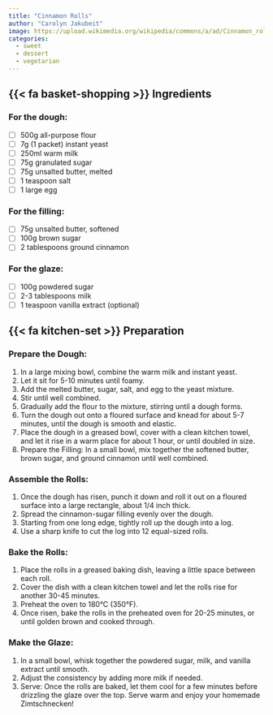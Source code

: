 ```yaml
---
title: "Cinnamon Rolls"
author: "Carolyn Jakubeit"
image: https://upload.wikimedia.org/wikipedia/commons/a/ad/Cinnamon_roll_in_Stockholm.jpg
categories:
  - sweet
  - dessert
  - vegetarian
---
```


## {{< fa basket-shopping >}} Ingredients

### For the dough:

-   [ ] 500g all-purpose flour
-   [ ] 7g (1 packet) instant yeast
-   [ ] 250ml warm milk
-   [ ] 75g granulated sugar
-   [ ] 75g unsalted butter, melted
-   [ ] 1 teaspoon salt
-   [ ] 1 large egg

### For the filling:

-   [ ] 75g unsalted butter, softened
-   [ ] 100g brown sugar
-   [ ] 2 tablespoons ground cinnamon

### For the glaze:

-   [ ] 100g powdered sugar
-   [ ] 2-3 tablespoons milk
-   [ ] 1 teaspoon vanilla extract (optional)

## {{< fa kitchen-set >}} Preparation

### Prepare the Dough:

1.  In a large mixing bowl, combine the warm milk and instant yeast.
2.  Let it sit for 5-10 minutes until foamy.
3.  Add the melted butter, sugar, salt, and egg to the yeast mixture.
4.  Stir until well combined.
5.  Gradually add the flour to the mixture, stirring until a dough forms.
6.  Turn the dough out onto a floured surface and knead for about 5-7 minutes, until the dough is smooth and elastic.
7.  Place the dough in a greased bowl, cover with a clean kitchen towel, and let it rise in a warm place for about 1 hour, or until doubled in size.
8.  Prepare the Filling: In a small bowl, mix together the softened butter, brown sugar, and ground cinnamon until well combined.

### Assemble the Rolls:

1.  Once the dough has risen, punch it down and roll it out on a floured surface into a large rectangle, about 1/4 inch thick.
2.  Spread the cinnamon-sugar filling evenly over the dough.
3.  Starting from one long edge, tightly roll up the dough into a log.
4.  Use a sharp knife to cut the log into 12 equal-sized rolls.

### Bake the Rolls:

1.  Place the rolls in a greased baking dish, leaving a little space between each roll.
2.  Cover the dish with a clean kitchen towel and let the rolls rise for another 30-45 minutes.
3.  Preheat the oven to 180°C (350°F).
4.  Once risen, bake the rolls in the preheated oven for 20-25 minutes, or until golden brown and cooked through.

### Make the Glaze:

1.  In a small bowl, whisk together the powdered sugar, milk, and vanilla extract until smooth.
2.  Adjust the consistency by adding more milk if needed.
3.  Serve: Once the rolls are baked, let them cool for a few minutes before drizzling the glaze over the top. Serve warm and enjoy your homemade Zimtschnecken!
